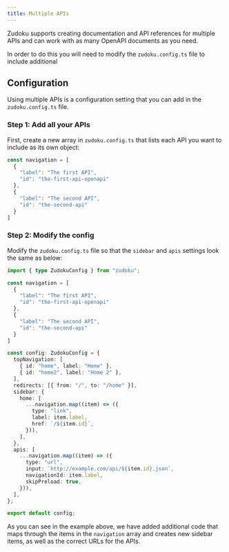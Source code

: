 ```yaml
---
title: Multiple APIs
---
```

Zudoku supports creating documentation and API references for multiple APIs and can work with as many OpenAPI documents as you need.

In order to do this you will need to modify the `zudoku.config.ts` file to include additional 

## Configuration
Using multiple APIs is a configuration setting that you can add in the `zudoku.config.ts` file.

### Step 1: Add all your APIs
First, create a new array in `zudoku.config.ts` that lists each API you want to include as its own object:

```typescript
const navigation = [
  {
    "label": "The first API",
    "id": "the-first-api-openapi"
  },
  {
    "label": "The second API",
    "id": "the-second-api"
  }
]
```

### Step 2: Modify the config

Modify the `zudoku.config.ts` file so that the `sidebar` and `apis` settings look the same as below:

```typescript
import { type ZudokuConfig } from "zudoku";

const navigation = [
  {
    "label": "The first API",
    "id": "the-first-api-openapi"
  },
  {
    "label": "The second API",
    "id": "the-second-api"
  }
]

const config: ZudokuConfig = {
  topNavigation: [
    { id: "home", label: "Home" },
    { id: "home2", label: "Home 2" },
  ],
  redirects: [{ from: "/", to: "/home" }],
  sidebar: {
    home: [
      ...navigation.map((item) => ({
        type: "link",
        label: item.label,
        href: `/${item.id}`,
      })),
    ],
  },
  apis: [
    ...navigation.map((item) => ({
      type: "url",
      input: `http://example.com/api/${item.id}.json`,
      navigationId: item.label,
      skipPreload: true,
    })),
  ],
};

export default config;
```

As you can see in the example above, we have added additional code that maps through the items in the `navigation` array and creates new sidebar items, as well as the correct URLs for the APIs.